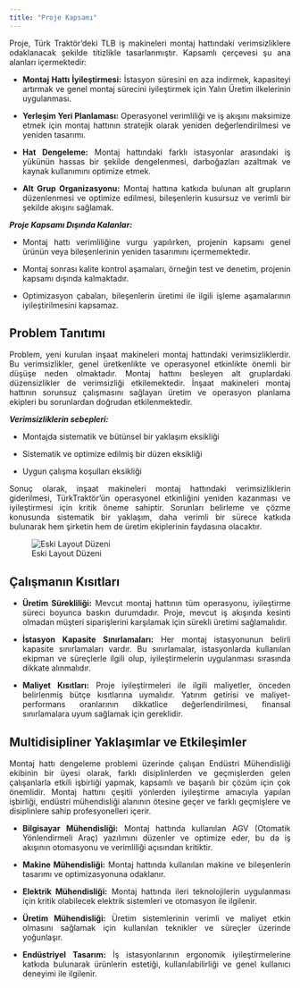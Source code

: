 ```yaml
---
title: "Proje Kapsamı"
---
```


::: {style="text-align: justify;"}
Proje, Türk Traktör'deki TLB iş makineleri montaj hattındaki verimsizliklere odaklanacak şekilde titizlikle tasarlanmıştır. Kapsamlı çerçevesi şu ana alanları içermektedir:

-   **Montaj Hattı İyileştirmesi:** İstasyon süresini en aza indirmek, kapasiteyi artırmak ve genel montaj sürecini iyileştirmek için Yalın Üretim ilkelerinin uygulanması.

-   **Yerleşim Yeri Planlaması:** Operasyonel verimliliği ve iş akışını maksimize etmek için montaj hattının stratejik olarak yeniden değerlendirilmesi ve yeniden tasarımı.

-   **Hat Dengeleme:** Montaj hattındaki farklı istasyonlar arasındaki iş yükünün hassas bir şekilde dengelenmesi, darboğazları azaltmak ve kaynak kullanımını optimize etmek.

-   **Alt Grup Organizasyonu:** Montaj hattına katkıda bulunan alt grupların düzenlenmesi ve optimize edilmesi, bileşenlerin kusursuz ve verimli bir şekilde akışını sağlamak.

***Proje Kapsamı Dışında Kalanlar:***

-   Montaj hattı verimliliğine vurgu yapılırken, projenin kapsamı genel ürünün veya bileşenlerinin yeniden tasarımını içermemektedir.

-   Montaj sonrası kalite kontrol aşamaları, örneğin test ve denetim, projenin kapsamı dışında kalmaktadır.

-   Optimizasyon çabaları, bileşenlerin üretimi ile ilgili işleme aşamalarının iyileştirilmesini kapsamaz.
:::

## Problem Tanıtımı

::: {style="text-align: justify;"}
Problem, yeni kurulan inşaat makineleri montaj hattındaki verimsizliklerdir. Bu verimsizlikler, genel üretkenlikte ve operasyonel etkinlikte önemli bir düşüşe neden olmaktadır. Montaj hattını besleyen alt gruplardaki düzensizlikler de verimsizliği etkilemektedir. İnşaat makineleri montaj hattının sorunsuz çalışmasını sağlayan üretim ve operasyon planlama ekipleri bu sorunlardan doğrudan etkilenmektedir.

***Verimsizliklerin sebepleri:***

-   Montajda sistematik ve bütünsel bir yaklaşım eksikliği

-   Sistematik ve optimize edilmiş bir düzen eksikliği

-   Uygun çalışma koşulları eksikliği

Sonuç olarak, inşaat makineleri montaj hattındaki verimsizliklerin giderilmesi, TürkTraktör'ün operasyonel etkinliğini yeniden kazanması ve iyileştirmesi için kritik öneme sahiptir. Sorunları belirleme ve çözme konusunda sistematik bir yaklaşım, daha verimli bir sürece katkıda bulunarak hem şirketin hem de üretim ekiplerinin faydasına olacaktır.
:::

![Eski Layout Düzeni](layout.png){fig-align="center"}

## Çalışmanın Kısıtları

::: {style="text-align: justify;"}
-   **Üretim Sürekliliği:** Mevcut montaj hattının tüm operasyonu, iyileştirme süreci boyunca baskın durumdadır. Proje, mevcut iş akışında kesinti olmadan müşteri siparişlerini karşılamak için sürekli üretimi sağlamalıdır.

-   **İstasyon Kapasite Sınırlamaları:** Her montaj istasyonunun belirli kapasite sınırlamaları vardır. Bu sınırlamalar, istasyonlarda kullanılan ekipman ve süreçlerle ilgili olup, iyileştirmelerin uygulanması sırasında dikkate alınmalıdır.

-   **Maliyet Kısıtları:** Proje iyileştirmeleri ile ilgili maliyetler, önceden belirlenmiş bütçe kısıtlarına uymalıdır. Yatırım getirisi ve maliyet-performans oranlarının dikkatlice değerlendirilmesi, finansal sınırlamalara uyum sağlamak için gereklidir.
:::

## Multidisipliner Yaklaşımlar ve Etkileşimler

::: {style="text-align: justify;"}
Montaj hattı dengeleme problemi üzerinde çalışan Endüstri Mühendisliği ekibinin bir üyesi olarak, farklı disiplinlerden ve geçmişlerden gelen çalışanlarla etkili işbirliği yapmak, kapsamlı ve başarılı bir çözüm için çok önemlidir. Montaj hattını çeşitli yönlerden iyileştirme amacıyla yapılan işbirliği, endüstri mühendisliği alanının ötesine geçer ve farklı geçmişlere ve disiplinlere sahip profesyonelleri içerir.

-   **Bilgisayar Mühendisliği:** Montaj hattında kullanılan AGV (Otomatik Yönlendirmeli Araç) yazılımını düzenler ve optimize eder, bu da iş akışının otomasyonu ve verimliliği açısından kritiktir.

-   **Makine Mühendisliği:** Montaj hattında kullanılan makine ve bileşenlerin tasarımı ve optimizasyonuna odaklanır.

-   **Elektrik Mühendisliği:** Montaj hattında ileri teknolojilerin uygulanması için kritik olabilecek elektrik sistemleri ve otomasyon ile ilgilenir.

-   **Üretim Mühendisliği:** Üretim sistemlerinin verimli ve maliyet etkin olmasını sağlamak için kullanılan teknikler ve süreçler üzerinde yoğunlaşır.

-   **Endüstriyel Tasarım:** İş istasyonlarının ergonomik iyileştirmelerine katkıda bulunarak ürünlerin estetiği, kullanılabilirliği ve genel kullanıcı deneyimi ile ilgilenir.
:::
